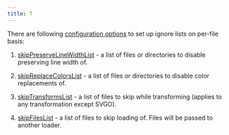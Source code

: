 ```yaml
---
title: T
---
```


There are following [configuration options](/loader-api-reference/interfaces/svgloaderoptions) to set up ignore lists on
per-file basis:

1. [skipPreserveLineWidthList](/loader-api-reference/interfaces/svgloaderoptions/#skippreservelinewidthlist) -
a list of files or directories to disable preserving line width of.

1. [skipReplaceColorsList](/loader-api-reference/interfaces/svgloaderoptions/#skipreplacecolorslist) -
a list of files or directories to disable color replacements of.

1. [skipTransformsList](/loader-api-reference/interfaces/svgloaderoptions/#skiptransformslist) -
a list of files to skip while transforming (applies to any transformation except SVGO).

1. [skipFilesList](/loader-api-reference/interfaces/svgloaderoptions/#skipfileslist) -
a list of files to skip loading of. Files will be passed to another loader.
